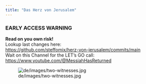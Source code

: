 ```yaml
---
title: "Das Herz von Jerusalem"
---
```


### EARLY ACCESS WARNING

| **Read on you own risk!**
| Lookup last changes here:
| <https://github.com/steffomix/herz-von-jerusalem/commits/main>


| Wait on this Channel for the LET's GO call:
| <https://www.youtube.com/@MessiahHasReturned>

<!-- ![de/images/blossom-crown.png](de/images/blossom-crown.png) -->


![de/images/two-witnesses.jpg](de/images/two-witnesses.jpg) 


